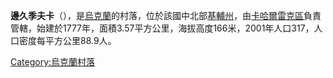 {{coord|49|53|20|N|30|38|54|E|scale:30000|display=title}}

'''邊久季夫卡'''（{{lang-uk|Бендюгівка}}），是[[烏克蘭|烏克蘭]]的村落，位於該國中北部[[基輔州|基輔州]]，由[[卡哈爾雷克區|卡哈爾雷克區]]負責管轄，始建於1777年，面積3.57平方公里，海拔高度166米，2001年人口317，人口密度每平方公里88.9人。

{{Ukraine-geo-stub}}
[[Category:烏克蘭村落|Category:烏克蘭村落]]